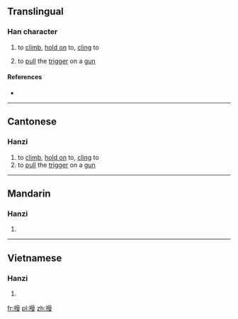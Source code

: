 ==Translingual==

===Han character===
{{Han char|rn=64|rad=手|as=11|sn=14|four=|canj=QAWE|ids=⿰扌曼}}

# {{label|zh|Cantonese}} to [[climb]], [[hold on]] to, [[cling]] to
# to [[pull]] the [[trigger]] on a [[gun]]

====References====
* {{Han ref|kx=0451.210|dkj=12635|dj=0802.020|hdz=31946.010|uh=6471|ud=25713}}

----

==Cantonese==

===Hanzi===
{{yue-hanzi|jyut=[[maan1]]|y=maan1}}

# to [[climb]], [[hold on]] to, [[cling]] to
# to [[pull]] the [[trigger]] on a [[gun]]

----

==Mandarin==

===Hanzi===
{{cmn-hanzi|pin=[[màn]] ([[man4]]), [[mán]] ([[man2]])|wg=man<sup>4</sup>, man<sup>2</sup>}}

# {{defn|lang=cmn|sort=手11}}

----

==Vietnamese==

===Hanzi===
{{vi-hantu|[[mần]]|rs=手11}}

# {{defn|lang=vi|sort=手11}}

[[fr:摱]]
[[pl:摱]]
[[zh:摱]]